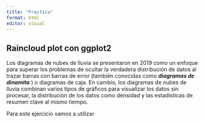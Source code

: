 ```yaml
---
title: "Practica"
format: html
editor: visual
---
```


## Raincloud plot con ggplot2

Los diagramas de nubes de lluvia se presentaron en 2019 como un enfoque para superar los problemas de ocultar la verdadera distribución de datos al trazar barras con barras de error (también conocidas como ***diagramas de dinamita*** ) o diagramas de caja. En cambio, los diagramas de nubes de lluvia combinan varios tipos de gráficos para visualizar los datos sin procesar, la distribución de los datos como densidad y las estadísticas de resumen clave al mismo tiempo.

Para este ejercicio vamos a utilizar
